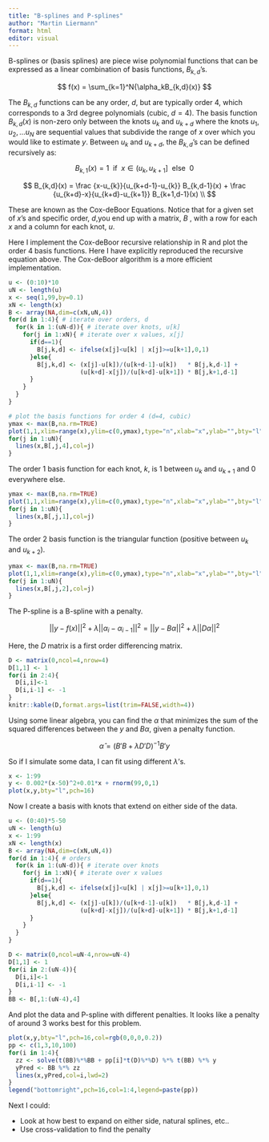 ```yaml
---
title: "B-splines and P-splines"
author: "Martin Liermann"
format: html
editor: visual
---
```


B-splines or (basis splines) are piece wise polynomial functions that can be expressed as a linear combination of basis functions, $B_{k,d}$'s.

$$
f(x) = \sum_{k=1}^N{\alpha_kB_{k,d}(x)}
$$

The $B_{k,d}$ functions can be any order, $d$, but are typically order 4, which corresponds to a 3rd degree polynomials (cubic, $d=4$). The basis function $B_{k,d}(x)$ is non-zero only between the knots $u_k$ and $u_{k+d}$ where the knots $u_1, u_2,…u_N$ are sequential values that subdivide the range of $x$ over which you would like to estimate $y$. Between $u_k$ and $u_{k+d}$, the $B_{k,d}$'s can be defined recursively as:

$$
B_{k,1}(x) = 1 \ \ \text {if} \ \ x \in (u_k,u_{k+1}] \ \ \text {else} \ \ 0
$$

$$
B_{k,d}(x) = \frac {x-u_{k}}{u_{k+d-1}-u_{k}} B_{k,d-1}(x) + \frac {u_{k+d}-x}{u_{k+d}-u_{k+1}} B_{k+1,d-1}(x) \\
$$

These are known as the Cox-deBoor Equations. Notice that for a given set of $x$'s and specific order, $d$,you end up with a matrix, $B$ , with a row for each $x$ and a column for each knot, $u$.

Here I implement the Cox-deBoor recursive relationship in R and plot the order 4 basis functions. Here I have explicitly reproduced the recursive equation above. The Cox-deBoor algorithm is a more efficient implementation.

```r
u <- (0:10)*10
uN <- length(u)
x <- seq(1,99,by=0.1)
xN <- length(x)
B <- array(NA,dim=c(xN,uN,4))
for(d in 1:4){ # iterate over orders, d
  for(k in 1:(uN-d)){ # iterate over knots, u[k]
    for(j in 1:xN){ # iterate over x values, x[j]
      if(d==1){
        B[j,k,d] <- ifelse(x[j]<u[k] | x[j]>=u[k+1],0,1)
      }else{
        B[j,k,d] <- (x[j]-u[k])/(u[k+d-1]-u[k])   * B[j,k,d-1] +
                    (u[k+d]-x[j])/(u[k+d]-u[k+1]) * B[j,k+1,d-1]
      }
    }
  }
}

# plot the basis functions for order 4 (d=4, cubic)
ymax <- max(B,na.rm=TRUE)
plot(1,1,xlim=range(x),ylim=c(0,ymax),type="n",xlab="x",ylab="",bty="l")
for(j in 1:uN){
  lines(x,B[,j,4],col=j)
}
```

The order 1 basis function for each knot, $k$, is 1 between $u_k$ and $u_{k+1}$ and 0 everywhere else.

```r
ymax <- max(B,na.rm=TRUE)
plot(1,1,xlim=range(x),ylim=c(0,ymax),type="n",xlab="x",ylab="",bty="l")
for(j in 1:uN){
  lines(x,B[,j,1],col=j)
}
```

The order 2 basis function is the triangular function (positive between $u_k$ and $u_{k+2}$).

```r
ymax <- max(B,na.rm=TRUE)
plot(1,1,xlim=range(x),ylim=c(0,ymax),type="n",xlab="x",ylab="",bty="l")
for(j in 1:uN){
  lines(x,B[,j,2],col=j)
}
```

The P-spline is a B-spline with a penalty.

$$
||y-f(x)||^2  + \lambda ||\alpha_i - \alpha_{i-1}||^2 = ||y-B\alpha||^2  + \lambda ||D\alpha||^2
$$

Here, the $D$ matrix is a first order differencing matrix.

```r
D <- matrix(0,ncol=4,nrow=4)
D[1,1] <- 1
for(i in 2:4){
  D[i,i]<-1
  D[i,i-1] <- -1
}
knitr::kable(D,format.args=list(trim=FALSE,width=4))
```

Using some linear algebra, you can find the $\alpha$ that minimizes the sum of the squared differences between the $y$ and $B\alpha$, given a penalty function.

$$
\hat {\alpha} = (B'B+\lambda D'D)^{-1}B'y
$$

So if I simulate some data, I can fit using different $\lambda$'s.

```r
x <- 1:99
y <- 0.002*(x-50)^2+0.01*x + rnorm(99,0,1)
plot(x,y,bty="l",pch=16)
```

Now I create a basis with knots that extend on either side of the data.

```r
u <- (0:40)*5-50
uN <- length(u)
x <- 1:99
xN <- length(x)
B <- array(NA,dim=c(xN,uN,4))
for(d in 1:4){ # orders
  for(k in 1:(uN-d)){ # iterate over knots
    for(j in 1:xN){ # iterate over x values
      if(d==1){
        B[j,k,d] <- ifelse(x[j]<u[k] | x[j]>=u[k+1],0,1)
      }else{
        B[j,k,d] <- (x[j]-u[k])/(u[k+d-1]-u[k])   * B[j,k,d-1] +
                    (u[k+d]-x[j])/(u[k+d]-u[k+1]) * B[j,k+1,d-1]
      }
    }
  }
}

D <- matrix(0,ncol=uN-4,nrow=uN-4)
D[1,1] <- 1
for(i in 2:(uN-4)){
  D[i,i]<-1
  D[i,i-1] <- -1
}
BB <- B[,1:(uN-4),4]
```

And plot the data and P-spline with different penalties. It looks like a penalty of around 3 works best for this problem.

```r
plot(x,y,bty="l",pch=16,col=rgb(0,0,0,0.2))
pp <- c(1,3,10,100)
for(i in 1:4){
  zz <- solve(t(BB)%*%BB + pp[i]*t(D)%*%D) %*% t(BB) %*% y
  yPred <- BB %*% zz
  lines(x,yPred,col=i,lwd=2)
}
legend("bottomright",pch=16,col=1:4,legend=paste(pp))
```

Next I could:

-   Look at how best to expand on either side, natural splines, etc..
-   Use cross-validation to find the penalty
